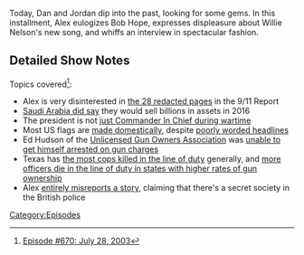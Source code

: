 {{Episode
    | title           = July 28, 2003
    | caption         = [https://knowledgefight.libsyn.com/670-july-28-2003 Listen to this episode on Libsyn]
    | episodeNumber   = 670
    | length          = 01:19:17
    | airDate         = April 15, 2022
    | coverageDate    = July 28, 2003
    | previousEpisode = [[669: Chatting With Amanda Moore]]
    | nextEpisode     = [[671: April 13, 2022]]
}}

{{Stub}}

Today, Dan and Jordan dip into the past, looking for some gems.  In this installment, Alex eulogizes Bob Hope, expresses displeasure about Willie Nelson's new song, and whiffs an interview in spectacular fashion.

==Detailed Show Notes==

Topics covered<ref>[https://knowledgefight.com/research/2022/4/14/episode-670-july-28-2003 Episode #670: July 28, 2003]</ref>:

*Alex is very disinterested in [https://web.archive.org/web/20160715183528/http://intelligence.house.gov/sites/intelligence.house.gov/files/documents/declasspart4.pdf the 28 redacted pages] in the 9/11 Report
*[https://www.nytimes.com/2016/04/16/world/middleeast/saudi-arabia-warns-ofeconomic-fallout-if-congress-passes-9-11-bill.html?_r=0 Saudi Arabia did say] they would sell billions in assets in 2016
*The president is not [https://constitution.congress.gov/browse/essay/artII_S2_C1_1_2/ just Commander In Chief during wartime]
*Most US flags are [https://www.marketplace.org/2021/02/25/how-many-u-s-flags-are-made-in-the-u-s/ made domestically], despite [https://www.huffpost.com/entry/american-flags-china_n_3540287 poorly worded headlines]
*Ed Hudson of the [http://www.cufoa.ca/articles/armes/armes_06_dec_2005.html Unlicensed Gun Owners Association] was [https://www.thehighroad.org/index.php?threads%2Fcanada-gun-activist-may-lay-own-charge.8733%2F unable to get himself arrested on gun charges]
*Texas has [https://www.worldatlas.com/articles/u-s-states-with-the-most-police-officers-killed-in-the-line-of-duty.html the most cops killed in the line of duty] generally, and [https://www.washingtonpost.com/news/wonk/wp/2016/07/08/more-police-officers-die-on-the-job-in-states-with-more-guns/ more officers die in the line of duty in states with higher rates of gun ownership]
*Alex [https://archive.globalpolicy.org/component/content/article/168-general/37669.html entirely misreports a story], claiming that there's a secret society in the British police

[[Category:Episodes]]
